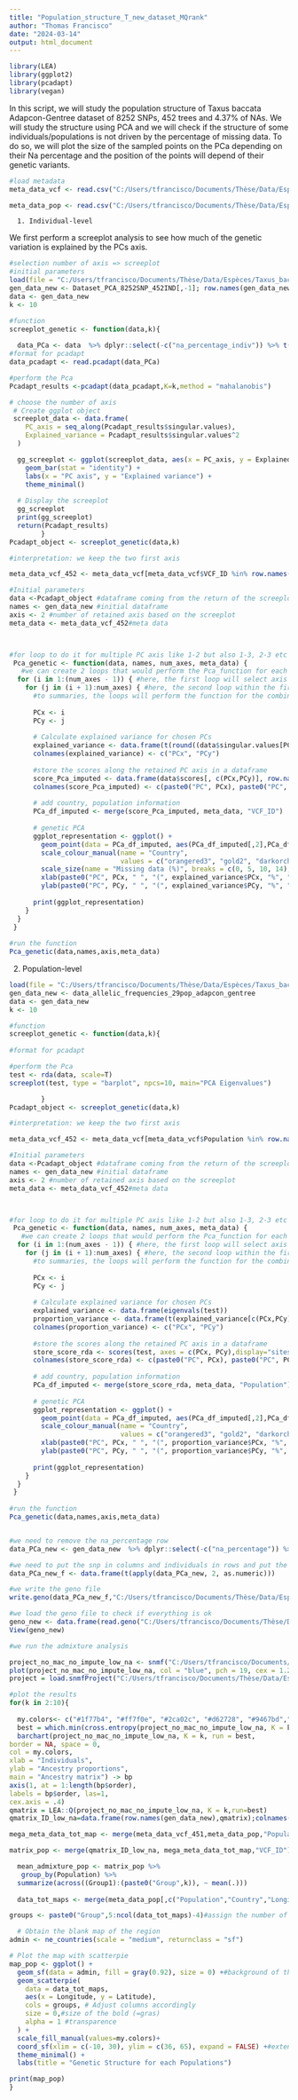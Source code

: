```yaml
---
title: "Population_structure_T_new_dataset_MQrank"
author: "Thomas Francisco"
date: "2024-03-14"
output: html_document
---
```



```r
library(LEA)
library(ggplot2)
library(pcadapt)
library(vegan)
```

In this script, we will study the population structure of Taxus baccata Adapcon-Gentree dataset of 8252 SNPs, 452 trees and 4.37% of NAs.
We will study the structure using PCA and we will check if the structure of some individuals/populations is not driven by the percentage of missing data. To do so, we will plot the size of the sampled points on the PCa depending on their Na percentage and the position of the points will depend of their genetic variants.


```r

#load metadata
meta_data_vcf <- read.csv("C:/Users/tfrancisco/Documents/Thèse/Data/Espèces/Taxus_baccata/Samples/samples_taxus_baccata_adapcon_gentree.csv",h=T,sep=";",dec=",")

meta_data_pop <- read.csv("C:/Users/tfrancisco/Documents/Thèse/Data/Espèces/Taxus_baccata/Populations/taxus_sample_29pop.csv",h=T,sep=";",dec=",")
```

      1. Individual-level


We first perform a screeplot analysis to see how much of the genetic variation is explained by the PCs axis. 
```r
#selection number of axis => screeplot
#initial parameters
load(file = "C:/Users/tfrancisco/Documents/Thèse/Data/Espèces/Taxus_baccata/genetic_new/structure/Dataset_PCA_8252SNP_452IND.Rdata")
gen_data_new <- Dataset_PCA_8252SNP_452IND[,-1]; row.names(gen_data_new)<- Dataset_PCA_8252SNP_452IND$VCF_ID
data <- gen_data_new
k <- 10

#function
screeplot_genetic <- function(data,k){
  
  data_PCa <- data  %>% dplyr::select(-c("na_percentage_indiv")) %>% t() %>% data.frame()
#format for pcadapt
data_pcadapt <- read.pcadapt(data_PCa)

#perform the Pca
Pcadapt_results <-pcadapt(data_pcadapt,K=k,method = "mahalanobis")

# choose the number of axis
 # Create ggplot object
 screeplot_data <- data.frame(
    PC_axis = seq_along(Pcadapt_results$singular.values),
    Explained_variance = Pcadapt_results$singular.values^2
  )

  gg_screeplot <- ggplot(screeplot_data, aes(x = PC_axis, y = Explained_variance)) +
    geom_bar(stat = "identity") +
    labs(x = "PC axis", y = "Explained variance") +
    theme_minimal()
  
  # Display the screeplot
  gg_screeplot
  print(gg_screeplot)
  return(Pcadapt_results)
        }
Pcadapt_object <- screeplot_genetic(data,k)

#interpretation: we keep the two first axis

meta_data_vcf_452 <- meta_data_vcf[meta_data_vcf$VCF_ID %in% row.names(gen_data_new),]

#Initial parameters
data <-Pcadapt_object #dataframe coming from the return of the screeplot_genetic function 
names <- gen_data_new #initial dataframe
axis <- 2 #number of retained axis based on the screeplot
meta_data <- meta_data_vcf_452#meta data



#for loop to do it for multiple PC axis like 1-2 but also 1-3, 2-3 etc
 Pca_genetic <- function(data, names, num_axes, meta_data) {
   #we can create 2 loops that would perform the Pca_function for each combination of axis retained: 
  for (i in 1:(num_axes - 1)) { #here, the first loop will select axis between 1 and numb_axis-1 so basically, if we take 3 axis, i will take values of 1 then 2, so PCx will ether be 1 or 2.
    for (j in (i + 1):num_axes) { #here, the second loop within the first one will take the values of j from i +1 to num axis so if num axis=3, we will have j ranging from 2 to 3 when i=1 and j=3 when i =2
      #to summaries, the loops will perform the function for the combination of axis: 1-2,1-3 and 2-3 for 3 retained axis. 
      
      PCx <- i
      PCy <- j
      
      # Calculate explained variance for chosen PCs
      explained_variance <- data.frame(t(round((data$singular.values[PCx:PCy]^2) * 100, digits = 1)))
      colnames(explained_variance) <- c("PCx", "PCy")
      
      #store the scores along the retained PC axis in a dataframe
      score_Pca_imputed <- data.frame(data$scores[, c(PCx,PCy)], row.names (names))
      colnames(score_Pca_imputed) <- c(paste0("PC", PCx), paste0("PC", PCy), "VCF_ID")
      
      # add country, population information
      PCa_df_imputed <- merge(score_Pca_imputed, meta_data, "VCF_ID")
      
      # genetic PCA
      ggplot_representation <- ggplot() +
        geom_point(data = PCa_df_imputed, aes(PCa_df_imputed[,2],PCa_df_imputed[,3],size = names$na_percentage, color = Country)) +
        scale_colour_manual(name = "Country",
                            values = c("orangered3", "gold2", "darkorchid3", "navyblue", "turquoise2", "green3", "blue", "red", "black", "gray", "orange", "darkgreen")) +
        scale_size(name = "Missing data (%)", breaks = c(0, 5, 10, 14), labels = c("0", "5", "10", "15")) +
        xlab(paste0("PC", PCx, " ", "(", explained_variance$PCx, "%", ")")) + 
        ylab(paste0("PC", PCy, " ", "(", explained_variance$PCy, "%", ")"))
      
      print(ggplot_representation)
    }
  }
 }
 
#run the function 
Pca_genetic(data,names,axis,meta_data)
```
   2. Population-level

```r

load(file = "C:/Users/tfrancisco/Documents/Thèse/Data/Espèces/Taxus_baccata/genetic_new/data_allelic_frequencies_29pop_adapcon_gentree.Rdata")
gen_data_new <- data_allelic_frequencies_29pop_adapcon_gentree
data <- gen_data_new
k <- 10

#function
screeplot_genetic <- function(data,k){
  
#format for pcadapt

#perform the Pca
test <- rda(data, scale=T)
screeplot(test, type = "barplot", npcs=10, main="PCA Eigenvalues")

        }
Pcadapt_object <- screeplot_genetic(data,k)

#interpretation: we keep the two first axis

meta_data_vcf_452 <- meta_data_vcf[meta_data_vcf$Population %in% row.names(gen_data_new),]

#Initial parameters
data <-Pcadapt_object #dataframe coming from the return of the screeplot_genetic function 
names <- gen_data_new #initial dataframe
axis <- 2 #number of retained axis based on the screeplot
meta_data <- meta_data_vcf_452#meta data



#for loop to do it for multiple PC axis like 1-2 but also 1-3, 2-3 etc
 Pca_genetic <- function(data, names, num_axes, meta_data) {
   #we can create 2 loops that would perform the Pca_function for each combination of axis retained: 
  for (i in 1:(num_axes - 1)) { #here, the first loop will select axis between 1 and numb_axis-1 so basically, if we take 3 axis, i will take values of 1 then 2, so PCx will ether be 1 or 2.
    for (j in (i + 1):num_axes) { #here, the second loop within the first one will take the values of j from i +1 to num axis so if num axis=3, we will have j ranging from 2 to 3 when i=1 and j=3 when i =2
      #to summaries, the loops will perform the function for the combination of axis: 1-2,1-3 and 2-3 for 3 retained axis. 
      
      PCx <- i
      PCy <- j
      
      # Calculate explained variance for chosen PCs
      explained_variance <- data.frame(eigenvals(test))
      proportion_variance <- data.frame(t(explained_variance[c(PCx,PCy),] / sum(explained_variance) *100)) %>% round(digit=1)
      colnames(proportion_variance) <- c("PCx", "PCy")
      
      #store the scores along the retained PC axis in a dataframe
      store_score_rda <- scores(test, axes = c(PCx, PCy),display="sites" ) %>% data.frame(row.names(data))
      colnames(store_score_rda) <- c(paste0("PC", PCx), paste0("PC", PCy), "Population")
      
      # add country, population information
      PCa_df_imputed <- merge(store_score_rda, meta_data, "Population") %>% group_by(Population) %>% slice_head(n = 1) %>% ungroup() %>% as.data.frame()  #keep only the first row of each groups
      
      # genetic PCA
      ggplot_representation <- ggplot() +
        geom_point(data = PCa_df_imputed, aes(PCa_df_imputed[,2],PCa_df_imputed[,3],size=8, color = Country)) +
        scale_colour_manual(name = "Country",
                            values = c("orangered3", "gold2", "darkorchid3", "navyblue", "turquoise2", "green3", "blue", "red", "black", "gray", "orange", "darkgreen")) +
        xlab(paste0("PC", PCx, " ", "(", proportion_variance$PCx, "%", ")")) + 
        ylab(paste0("PC", PCy, " ", "(", proportion_variance$PCy, "%", ")"))
      
      print(ggplot_representation)
    }
  }
 }
 
#run the function 
Pca_genetic(data,names,axis,meta_data)



```


```r

#we need to remove the na_percentage row
data_PCa_new <- gen_data_new  %>% dplyr::select(-c("na_percentage")) %>% t() %>% data.frame()

#we need to put the snp in columns and individuals in rows and put the snp in numeric
data_PCa_new_f <- data.frame(t(apply(data_PCa_new, 2, as.numeric)))

#we write the geno file 
write.geno(data_PCa_new_f,"C:/Users/tfrancisco/Documents/Thèse/Data/Espèces/Taxus_baccata/genetic/data_PCa_new_f.geno")

#we load the geno file to check if everything is ok
geno_new <- data.frame(read.geno("C:/Users/tfrancisco/Documents/Thèse/Data/Espèces/Taxus_baccata/genetic/data_PCa_new_f.geno"))
View(geno_new)

#we run the admixture analysis

project_no_mac_no_impute_low_na <- snmf("C:/Users/tfrancisco/Documents/Thèse/Data/Espèces/Taxus_baccata/genetic/data_PCa_new_f.geno",K=1:10,entropy=T,repetitions=10,project="new")
plot(project_no_mac_no_impute_low_na, col = "blue", pch = 19, cex = 1.2)
project = load.snmfProject("C:/Users/tfrancisco/Documents/Thèse/Data/Espèces/Taxus_baccata/genetic/data_PCa_no_mac.snmfProject")

#plot the results
for(k in 2:10){
  
  my.colors<- c("#1f77b4", "#ff7f0e", "#2ca02c", "#d62728", "#9467bd","#7f7f7f","#bcbd22", "#c49c94", "#f7b6d2", "#dbdb8d")
  best = which.min(cross.entropy(project_no_mac_no_impute_low_na, K = k))
  barchart(project_no_mac_no_impute_low_na, K = k, run = best,
border = NA, space = 0,
col = my.colors,
xlab = "Individuals",
ylab = "Ancestry proportions",
main = "Ancestry matrix") -> bp
axis(1, at = 1:length(bp$order),
labels = bp$order, las=1,
cex.axis = .4)
qmatrix = LEA::Q(project_no_mac_no_impute_low_na, K = k,run=best)
qmatrix_ID_low_na=data.frame(row.names(gen_data_new),qmatrix);colnames(qmatrix_ID_low_na)=col_names <- c("VCF_ID",paste0("Group", 2:ncol(qmatrix_ID_low_na)-1))

mega_meta_data_tot_map <- merge(meta_data_vcf_451,meta_data_pop,"Population")

matrix_pop <- merge(qmatrix_ID_low_na, mega_meta_data_tot_map,"VCF_ID")

  mean_admixture_pop <- matrix_pop %>% 
   group_by(Population) %>% 
  summarize(across((Group1):(paste0("Group",k)), ~ mean(.)))
  
  data_tot_maps <- merge(meta_data_pop[,c("Population","Country","Longitude","Latitude")],mean_admixture_pop,"Population");colnames(data_tot_maps)=c("Pop","Country","Longitude","Latitude",paste0("Group", 5:ncol(data_tot_maps)-4));data_tot_maps$Longitude=as.numeric(data_tot_maps$Longitude);data_tot_maps$Latitude=as.numeric(data_tot_maps$Latitude)

groups <- paste0("Group",5:ncol(data_tot_maps)-4)#assign the number of group in the map_plot

  # Obtain the blank map of the region
admin <- ne_countries(scale = "medium", returnclass = "sf")

# Plot the map with scatterpie
map_pop <- ggplot() + 
  geom_sf(data = admin, fill = gray(0.92), size = 0) +#background of the map
  geom_scatterpie(
    data = data_tot_maps,
    aes(x = Longitude, y = Latitude),
    cols = groups, # Adjust columns accordingly
    size = 0,#size of the bold (=gras)
    alpha = 1 #transparence
  ) +
  scale_fill_manual(values=my.colors)+
  coord_sf(xlim = c(-10, 30), ylim = c(36, 65), expand = FALSE) +#extension of the map
  theme_minimal() +
  labs(title = "Genetic Structure for each Populations")

print(map_pop)
}
```